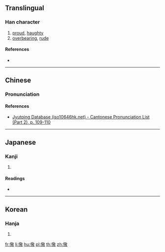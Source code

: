 ==Translingual==

===Han character===
{{Han char|rn=61|rad=心|as=11|sn=14|four=|canj=PGSK,PQSK|ids=⿰忄敖}}

# [[proud]], [[haughty]]
# [[overbearing]], [[rude]]

====References====
* {{Han ref|kx=0399.080|dkj=11106|dj=0738.250|hdz=42335.090|uh=6160|ud=24928}}

----

==Chinese==
{{zh-forms}}

===Pronunciation===
{{zh-pron
|m=ào
|c=ngou6,ou6
|mc=
|oc=
|ma=
|cat=a
}}

====References====
* [http://www.iso10646hk.net/jp/document/download.jsp Jyutping Database (iso10646hk.net) - Cantonese Pronunciation List (Part 2), p. 109-110]

----

==Japanese==

===Kanji===
{{ja-kanji|grade=|rs=心11}}

# {{defn|lang=ja|sort=心11}}

====Readings====
* {{ja-readings|on=[[ごう]] (gō)|kun=[[おごる]] (ogoru), [[うれえる]] (ureeru)}}

----

==Korean==

===Hanja===
{{ko-hanja|hangeul=오|eumhun=|rv=o|mr=o|y=o}}

# {{defn|lang=ko|sort=心11}}

[[fr:慠]]
[[li:慠]]
[[hu:慠]]
[[pl:慠]]
[[th:慠]]
[[zh:慠]]
